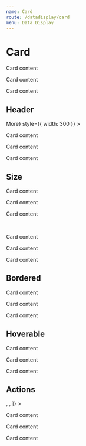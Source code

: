 ```yaml
---
name: Card
route: /datadisplay/card
menu: Data Display
---
```



# Card

<Playground>
  <Card style={{ width: 300 }}>
    <p>Card content</p>
    <p>Card content</p>
    <p>Card content</p>
  </Card>
</Playground>

## Header

<Playground>
  <Card
    title='Default size card'
    extra={<a href='#'>More</a>}
    style={{ width: 300 }}
  >
    <p>Card content</p>
    <p>Card content</p>
    <p>Card content</p>
  </Card>
</Playground>

## Size

<Playground>
  <Card title='Medium card' style={{ width: 300 }}>
    <p style={{ margin: 0 }}>Card content</p>
    <p style={{ margin: 0 }}>Card content</p>
    <p style={{ margin: 0 }}>Card content</p>
  </Card>
  <br />
  <Card title='Small card' size='sm' style={{ width: 300 }}>
    <p style={{ margin: 0 }}>Card content</p>
    <p style={{ margin: 0 }}>Card content</p>
    <p style={{ margin: 0 }}>Card content</p>
  </Card>
</Playground>

## Bordered

<Playground>
  <div style={{ width: 300, background: 'rgb(236, 236, 236)', padding: 30 }}>
    <Card title='No borders' style={{ width: 300 }} bordered={false}>
      <p style={{ margin: 0 }}>Card content</p>
      <p style={{ margin: 0 }}>Card content</p>
      <p style={{ margin: 0 }}>Card content</p>
    </Card>
  </div>
</Playground>

## Hoverable

<Playground>
  <Card title='Hoverable' style={{ width: 300 }} hoverable={true}>
    <p style={{ margin: 0 }}>Card content</p>
    <p style={{ margin: 0 }}>Card content</p>
    <p style={{ margin: 0 }}>Card content</p>
  </Card>
</Playground>

## Actions

<Playground>
  <Card
    title='Actions'
    style={{ width: 300 }}
    actions={[<SettingsIcon />, <CreateIcon />, <MoreHorizIcon />]}
  >
    <p style={{ margin: 0 }}>Card content</p>
    <p style={{ margin: 0 }}>Card content</p>
    <p style={{ margin: 0 }}>Card content</p>
  </Card>
</Playground>
